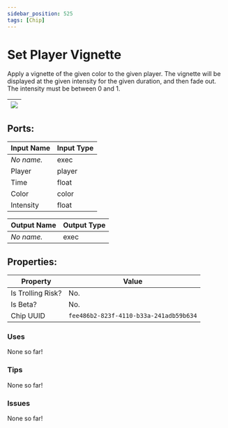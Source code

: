 ```yaml
---
sidebar_position: 525
tags: [Chip]
---
```


# Set Player Vignette


Apply a vignette of the given color to the given player. The vignette will be displayed at the given intensity for the given duration, and then fade out. The intensity must be between 0 and 1.

| ![](https://images-ext-2.discordapp.net/external/MPmIaQzlEPmgGWlgi-WxBBXt0Bjv_zWPkg1y1f_sy3s/https/www.recroomcircuits.com/image/circuit/absolute-value?width=206&height=108) |
|-----|

## Ports:

| Input Name | Input Type |
|-----------|-----------|
| *No name.* | exec |
| Player | player |
| Time | float |
| Color | color |
| Intensity | float |

| Output Name | Output Type |
|-----------|-----------|
| *No name.* | exec |

## Properties:

| Property  | Value |
|-------------------|-----------|
| Is Trolling Risk? | No. |
| Is Beta? | No. |
| Chip UUID | `fee486b2-823f-4110-b33a-241adb59b634` |

### Uses

None so far!

### Tips

None so far!

### Issues

None so far!